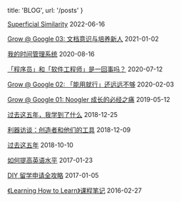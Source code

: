 
  title: 'BLOG',
  url: '/posts'
}


[Superficial Similarity](/posts/superficial-similarity) <time>2022-06-16</time>

[Grow @ Google 03: 文档意识与培养新人](/posts/grow-at-google-03) <time>2021-01-02</time>

[我的时间管理系统](/posts/my-time-management-system-2020) <time>2020-08-16</time>

[「程序员」和「软件工程师」是一回事吗？](/posts/programming-vs-software-engineering) <time>2020-07-12</time>

[Grow @ Google 02: 「能用就行」还远远不够](/posts/grow-at-google-02) <time>2020-02-03</time>

[Grow @ Google 01: Noogler 成长的必经之痛](/posts/grow-at-google-01) <time>2019-05-12</time>

[过去这五年，我学到了什么](/posts/five-year-learning-2013-2018) <time>2018-12-25</time>

[利器访谈：创造者和他们的工具](/posts/liqi-interview) <time>2018-12-09</time>

[过去这五年](/posts/five-year-summary-2013-2018) <time>2018-10-10</time>

[如何提高英语水平](/posts/improve-english) <time>2017-01-23</time>

[DIY 留学申请全攻略](/posts/gradapply-diy) <time>2017-01-05</time>

[《Learning How to Learn》课程笔记](/posts/notes-learning-how-to-learn) <time>2016-02-27</time>